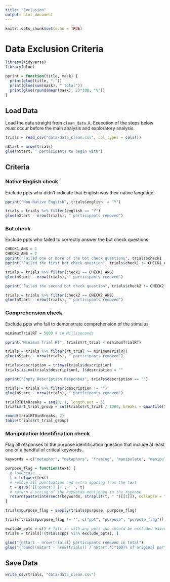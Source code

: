 ```yaml
---
title: "Exclusion"
output: html_document
---
```


```r
knitr::opts_chunk$set(echo = TRUE)
```

# Data Exclusion Criteria

```r
library(tidyverse)
library(glue)
```

```r
pprint = function(title, mask) {
  print(glue(title, ":"))
  print(glue(sum(mask), " total"))
  print(glue(round(mean(mask), 2)*100, "%"))
}
```

## Load Data

Load the data straight from `clean_data.R`. Execution of the steps below *must* occur before the main analysis and exploratory analysis.

```r
trials = read_csv("data/data_clean.csv", col_types = cols())

nStart = nrow(trials)
glue(nStart, " participants to begin with")
```

## Criteria

### Native English check

Exclude ppts who didn't indicate that English was their native language.

```r
pprint("Non-Native English", trials$english != "Y")

trials = trials %>% filter(english == "Y")
glue(nStart - nrow(trials), " participants removed")
```

### Bot check

Exclude ppts who failed to correctly answer the bot check questions

```r
CHECK1_ANS = 1
CHECK2_ANS = 2
pprint("Failed one or more of the bot check questions", trials$check1 != CHECK1_ANS | trials$check2 != CHECK2_ANS)
pprint("Failed the first bot check question", trials$check1 != CHECK1_ANS)

trials = trials %>% filter(check1 == CHECK1_ANS)
glue(nStart - nrow(trials), " participants removed")

pprint("Failed the second bot check question", trials$check2 != CHECK2_ANS)

trials = trials %>% filter(check2 == CHECK2_ANS)
glue(nStart - nrow(trials), " participants removed")
```

### Comprehension check

Exclude ppts who fail to demonstrate comprehension of the stimulus

```r
minimumTrialRT = 5000 # in Milliseconds

pprint("Minimum Trial RT", trials$rt_trial < minimumTrialRT)

trials = trials %>% filter(rt_trial >= minimumTrialRT)
glue(nStart - nrow(trials), " participants removed")

trials$description = trimws(trials$description)
trials[is.na(trials$description), ]$description = ""

pprint("Empty Description Responses", trials$description == "")

trials = trials %>% filter(description != "")
glue(nStart - nrow(trials), " participants removed")
```

```r
trialRTBinBreaks = seq(0, 1, length.out = 5)
trials$rt_trial_group = cut(trials$rt_trial / 1000, breaks = quantile(trials$rt_trial / 1000, trialRTBinBreaks), include.lowest = T)

round(trialRTBinBreaks, 2)
table(trials$rt_trial_group)
```

### Manipulation Identification check

Flag all responses to the purpose identification question that include at least one of a handful of critical keywords.

```r
keywords = c("metaphor", "metaphors", "framing", "manipulate", "manipulates", "manipulated", "manipulating", "worded", "wording", "phrased", "phrasing", "measure", "measuring", "measured")

purpose_flag = function(text) {
  # lowercase
  t = tolower(text)
  # remove all punctuation and extra spacing from the text
  t = gsub('[[:punct:] ]+', ' ', t)
  # return a string of the keywords mentioned in the reponse
  return(paste(intersect(keywords, strsplit(t, " ")[[1]]), collapse = ","))
}

trials$purpose_flag = sapply(trials$purpose, purpose_flag)
```

```r
trials[trials$purpose_flag != "", c("ppt", "purpose", "purpose_flag")]
```

```r
exclude_ppts = c() # fill in with any ppts who should be excluded based upon inspection above
trials = trials[!(trials$ppt %in% exclude_ppts), ]
```

```r
glue("{nStart - nrow(trials)} participants removed in total")
glue("{round((nStart - nrow(trials)) / nStart,4)*100}% of original participants")
```

## Save Data

```r
write_csv(trials, "data/data_clean.csv")
```




